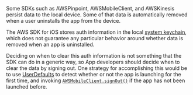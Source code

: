 Some SDKs such as AWSPinpoint, AWSMobileClient, and AWSKinesis persist data to the local device. Some of that data is automatically removed when a user uninstalls the app from the device.

The AWS SDK for iOS stores auth information in the local [system keychain](https://developer.apple.com/documentation/security/keychain_services), which does not guarantee any particular behavior around whether data is removed when an app is uninstalled.

Deciding on when to clear this auth information is not something that the SDK can do in a generic way, so App developers should decide when to clear the data by signing out. One strategy for accomplishing this would be to use [UserDefaults](https://developer.apple.com/documentation/foundation/userdefaults) to detect whether or not the app is launching for the first time, and invoking [`AWSMobileClient.signOut()`](/gen1/[platform]/sdk/auth/working-with-api/#signout) if the app has not been launched before.
